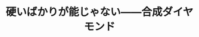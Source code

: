 ﻿---
title: "硬いばかりが能じゃない――合成ダイヤモンド"
category: "物質理工学院"
vol: 9
interviewee: "福長 脩 "
url: ""
tags: ["合成","ダイヤモンド"]
pdf: "9-5.pdf"
career: ""
preface: "------------"
---
